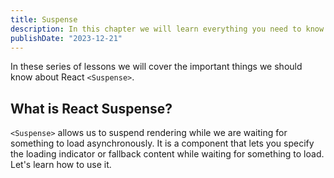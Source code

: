 ```yaml
---
title: Suspense
description: In this chapter we will learn everything you need to know about React Suspense.
publishDate: "2023-12-21"
---
```


In these series of lessons we will cover the important things we should know about React `<Suspense>`.

## What is React Suspense?

`<Suspense>` allows us to suspend rendering while we are waiting for something to load asynchronously. It is a component that lets you specify the loading indicator or fallback content while waiting for something to load.  
Let's learn how to use it.